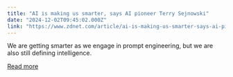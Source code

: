 ```yaml
---
title: "AI is making us smarter, says AI pioneer Terry Sejnowski"
date: "2024-12-02T09:45:02.000Z"
link: "https://www.zdnet.com/article/ai-is-making-us-smarter-says-ai-pioneer-terry-sejnowski/"
---
```


We are getting smarter as we engage in prompt engineering, but we are also still defining intelligence.

[Read more](https://www.zdnet.com/article/ai-is-making-us-smarter-says-ai-pioneer-terry-sejnowski/)
